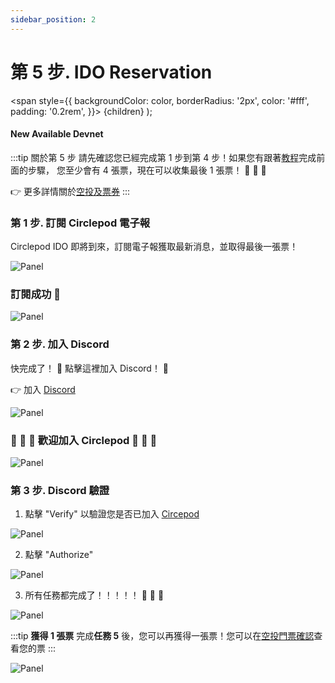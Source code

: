 ```yaml
---
sidebar_position: 2
---
```


# 第 5 步. IDO Reservation

  <span
    style={{
      backgroundColor: color,
      borderRadius: '2px',
      color: '#fff',
      padding: '0.2rem',
    }}>
    {children}
  </span>
);

#### New Available <Highlight color="#25c2a0">Devnet</Highlight>

:::tip 關於第 5 步
請先確認您已經完成第 1 步到第 4 步！如果您有跟著[教程](/docs/community-event/circlepod-promoter/intro)完成前面的步驟， 
您至少會有 4 張票，現在可以收集最後 1 張票！ 🚀 🚀 🚀

👉 更多詳情關於[空投及票券](/docs/community-event/airdrop-event/intro)
:::

### 第 1 步. 訂閱 Circlepod 電子報

Circlepod IDO 即將到來，訂閱電子報獲取最新消息，並取得最後一張票！

![Panel](/img/event/discord/input-email.png)

### 訂閱成功 🙌

![Panel](/img/event/discord/subscribe-success.png)

### 第 2 步. 加入 Discord

快完成了！ 🎉 點擊這裡加入 Discord！ 🎉

👉 加入 [Discord](https://discord.com/invite/D2pNA2e6Dw)

![Panel](/img/event/discord/join-discord.png)

### 🎉 🎉 🎉 歡迎加入 **Circlepod** 🎉 🎉 🎉
![Panel](/img/event/discord/continue-to-dashboard.png)

### 第 3 步. Discord 驗證

1. 點擊 "Verify" 以驗證您是否已加入 [Circepod](https://discord.com/invite/D2pNA2e6Dw)

![Panel](/img/event/discord/verify.png)

2. 點擊 "Authorize"

![Panel](/img/event/discord/auth.png)

3. 所有任務都完成了！！！！！ 🎉 🎉 🎉

![Panel](/img/event/discord/all-success.png)

:::tip **獲得 1 張票** 
完成**任務 5** 後，您可以再獲得一張票！您可以在[空投門票確認](https://docs.circlepod.app/docs/community-event/airdrop-event/check-ticket)查看您的票
:::

![Panel](/img/event/discord/check-ido.png)